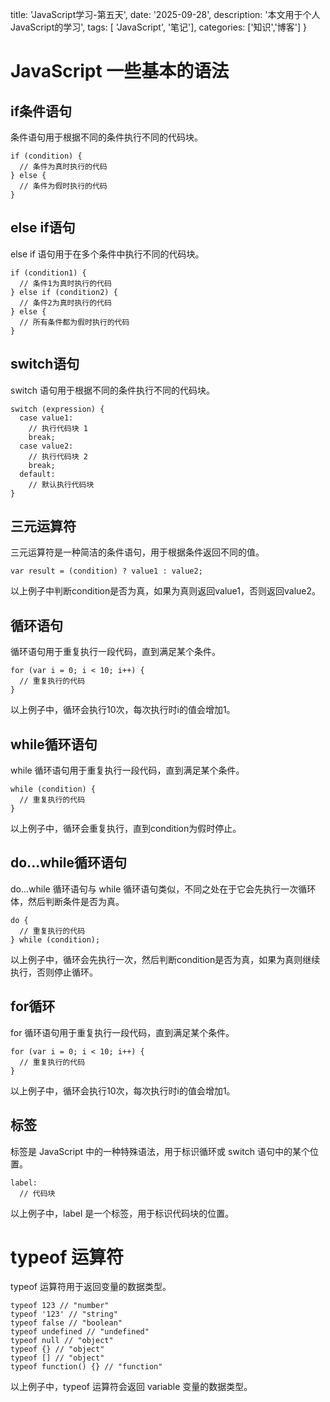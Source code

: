   title: 'JavaScript学习-第五天',
  date: '2025-09-28',
  description: '本文用于个人JavaScript的学习',
  tags: [ 'JavaScript', '笔记'],
  categories: ['知识','博客']
}

# JavaScript 一些基本的语法
## if条件语句
条件语句用于根据不同的条件执行不同的代码块。
```
if (condition) {
  // 条件为真时执行的代码
} else {
  // 条件为假时执行的代码
}
```
## else if语句
else if 语句用于在多个条件中执行不同的代码块。
```
if (condition1) {
  // 条件1为真时执行的代码
} else if (condition2) {
  // 条件2为真时执行的代码
} else {
  // 所有条件都为假时执行的代码
}
```
## switch语句
switch 语句用于根据不同的条件执行不同的代码块。
```
switch (expression) {
  case value1:
    // 执行代码块 1
    break;
  case value2:
    // 执行代码块 2
    break;
  default:
    // 默认执行代码块
}
```
## 三元运算符
三元运算符是一种简洁的条件语句，用于根据条件返回不同的值。
```
var result = (condition) ? value1 : value2;
```
以上例子中判断condition是否为真，如果为真则返回value1，否则返回value2。
## 循环语句
循环语句用于重复执行一段代码，直到满足某个条件。
```
for (var i = 0; i < 10; i++) {
  // 重复执行的代码
}
```
以上例子中，循环会执行10次，每次执行时i的值会增加1。
## while循环语句
while 循环语句用于重复执行一段代码，直到满足某个条件。
```
while (condition) {
  // 重复执行的代码
}
```
以上例子中，循环会重复执行，直到condition为假时停止。
## do...while循环语句
do...while 循环语句与 while 循环语句类似，不同之处在于它会先执行一次循环体，然后判断条件是否为真。
```
do {
  // 重复执行的代码
} while (condition);
```
以上例子中，循环会先执行一次，然后判断condition是否为真，如果为真则继续执行，否则停止循环。
## for循环
for 循环语句用于重复执行一段代码，直到满足某个条件。
```
for (var i = 0; i < 10; i++) {
  // 重复执行的代码
}
```
以上例子中，循环会执行10次，每次执行时i的值会增加1。
## 标签
标签是 JavaScript 中的一种特殊语法，用于标识循环或 switch 语句中的某个位置。
```
label:
  // 代码块
```
以上例子中，label 是一个标签，用于标识代码块的位置。

# typeof 运算符
typeof 运算符用于返回变量的数据类型。
```
typeof 123 // "number"
typeof '123' // "string"
typeof false // "boolean"
typeof undefined // "undefined"
typeof null // "object"
typeof {} // "object"
typeof [] // "object"
typeof function() {} // "function"
```
以上例子中，typeof 运算符会返回 variable 变量的数据类型。
